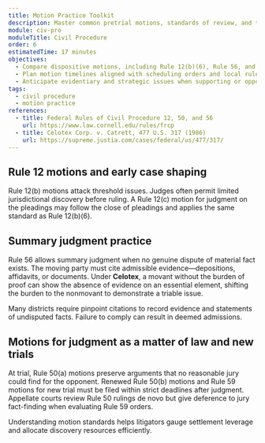 ```yaml
---
title: Motion Practice Toolkit
description: Master common pretrial motions, standards of review, and timing considerations to shape litigation outcomes.
module: civ-pro
moduleTitle: Civil Procedure
order: 6
estimatedTime: 17 minutes
objectives:
  - Compare dispositive motions, including Rule 12(b)(6), Rule 56, and Rule 50.
  - Plan motion timelines aligned with scheduling orders and local rules.
  - Anticipate evidentiary and strategic issues when supporting or opposing motions.
tags:
  - civil procedure
  - motion practice
references:
  - title: Federal Rules of Civil Procedure 12, 50, and 56
    url: https://www.law.cornell.edu/rules/frcp
  - title: Celotex Corp. v. Catrett, 477 U.S. 317 (1986)
    url: https://supreme.justia.com/cases/federal/us/477/317/
---
```

## Rule 12 motions and early case shaping

Rule 12(b) motions attack threshold issues. Judges often permit limited jurisdictional discovery before ruling. A Rule 12(c) motion for judgment on the pleadings may follow the close of pleadings and applies the same standard as Rule 12(b)(6).

## Summary judgment practice

Rule 56 allows summary judgment when no genuine dispute of material fact exists. The moving party must cite admissible evidence—depositions, affidavits, or documents. Under **Celotex**, a movant without the burden of proof can show the absence of evidence on an essential element, shifting the burden to the nonmovant to demonstrate a triable issue.

<Callout kind="info" title="Local rule checklists">
  Many districts require pinpoint citations to record evidence and statements of undisputed facts. Failure to comply can result in deemed admissions.
</Callout>

## Motions for judgment as a matter of law and new trials

At trial, Rule 50(a) motions preserve arguments that no reasonable jury could find for the opponent. Renewed Rule 50(b) motions and Rule 59 motions for new trial must be filed within strict deadlines after judgment. Appellate courts review Rule 50 rulings de novo but give deference to jury fact-finding when evaluating Rule 59 orders.

Understanding motion standards helps litigators gauge settlement leverage and allocate discovery resources efficiently.
